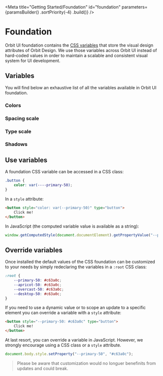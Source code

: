 
<Meta
    title="Getting Started/Foundation"
    id="foundation"
    parameters={paramsBuilder()
        .sortPriority(-4)
        .build()}
/>

# Foundation

Orbit UI foundation contains the [CSS variables](https://developer.mozilla.org/en-US/docs/Web/CSS/Using_CSS_custom_properties) that store the visual design attributes of Orbit Design. We use those variables across Orbit UI instead of hard-coded values in order to maintain a scalable and consistent visual system for UI development.

## Variables

You will find below an exhaustive list of all the variables available in Orbit UI foundation.

### Colors

<FoundationFile relativeFilePath="/core/colors/brand.css" />
<FoundationFile relativeFilePath="/core/colors/ui.css" />
<FoundationFile relativeFilePath="/core/colors/primary.css" />
<FoundationFile relativeFilePath="/themes/apricot.css" />
<FoundationFile relativeFilePath="/themes/overcast.css" />
<FoundationFile relativeFilePath="/themes/desktop.css" />

### Spacing scale

<FoundationFile relativeFilePath="/core/spacing-scale.css" />

### Type scale

<FoundationFile relativeFilePath="/core/type-scale.css" />

### Shadows

<FoundationFile relativeFilePath="/core/shadows.css" />

## Use variables

A foundation CSS variable can be accessed in a CSS class:

```css dark
.button {
    color: var(----primary-50);
}
```

In a `style` attribute:

```html dark
<button style="color: var(--primary-50)" type="button">
    Click me!
</button>
```

In JavaScript (the computed variable value is available as a string):

```javascript dark
window.getComputedStyle(document.documentElement).getPropertyValue("--primary-50");
```

## Override variables

Once installed the default values of the CSS foundation can be customized to your needs by simply redeclaring the variables in a `:root` CSS class:

```css dark
:root {
    --primary-50: #c63a0c;
    --apricot-50: #c63a0c;
    --overcast-50: #c63a0c;
    --desktop-50: #c63a0c;
}
```

If you need to use a dynamic value or to scope an update to a specific element you can override a variable with a `style` attribute:

```html dark
<button style="--primary-50: #c63a0c" type="button">
    Click me!
</button>
```

At last resort, you can override a variable in JavaScript. However, we strongly encourage using a CSS class or a `style` attribute.

```javascript dark
document.body.style.setProperty("--primary-50", "#c63a0c");
```

> Please be aware that customization would no longuer benefinits from updates and could break.
